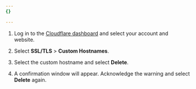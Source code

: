 ```yaml
---
{}

---
```


1. Log in to the [Cloudflare dashboard](https://dash.cloudflare.com/) and select your account and website.

2. Select **SSL/TLS** > **Custom Hostnames**.

3. Select the custom hostname and select **Delete**.

4. A confirmation window will appear. Acknowledge the warning and select **Delete** again.
